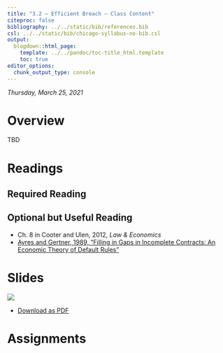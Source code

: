 ```yaml
---
title: "3.2 — Efficient Breach — Class Content"
citeproc: false
bibliography: ../../static/bib/references.bib
csl: ../../static/bib/chicago-syllabus-no-bib.csl
output:
  blogdown::html_page:
    template: ../../pandoc/toc-title_html.template
    toc: true
editor_options: 
  chunk_output_type: console
---
```


*Thursday, March 25, 2021*

# <i class="fas fa-info-circle fa-lg"></i> Overview

TBD

# <i class="fas fa-book-reader fa-lg"></i> Readings

## Required Reading

## Optional but Useful Reading
- <i class="fas fa-book"></i> Ch. 8 in Cooter and Ulen, 2012, *Law & Economics*
- [<i class="fas fa-file-pdf"></i> Ayres and Gertner, 1989, "Filling in Gaps in Incomplete Contracts: An Economic Theory of Default Rules"](/readings/Ayres-Gertner-1989.pdf)

# <i class="fas fa-chalkboard-teacher"></i> Slides

[![](/slides/3.2-slides.png)](/slides/3.2-slides.html)

- [<i class="fas fa-file-pdf"></i> Download as PDF](/slides/3.2-slides.pdf)

# <i class="fas fa-laptop-code"></i> Assignments